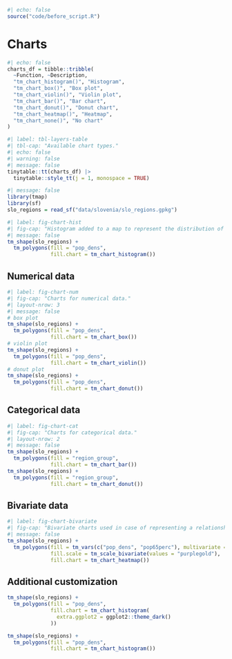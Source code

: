 ```r
#| echo: false
source("code/before_script.R")
```

# Charts {#sec-charts}

```r
#| echo: false
charts_df = tibble::tribble(
  ~Function, ~Description,
  "tm_chart_histogram()", "Histogram",
  "tm_chart_box()", "Box plot",
  "tm_chart_violin()", "Violin plot",
  "tm_chart_bar()", "Bar chart",
  "tm_chart_donut()", "Donut chart",
  "tm_chart_heatmap()", "Heatmap",
  "tm_chart_none()", "No chart"
)
```

```r
#| label: tbl-layers-table
#| tbl-cap: "Available chart types."
#| echo: false
#| warning: false
#| message: false
tinytable::tt(charts_df) |>
  tinytable::style_tt(j = 1, monospace = TRUE)
```

```r
#| message: false
library(tmap)
library(sf)
slo_regions = read_sf("data/slovenia/slo_regions.gpkg")
```

```r
#| label: fig-chart-hist
#| fig-cap: "Histogram added to a map to represent the distribution of a variable."
#| message: false
tm_shape(slo_regions) +
  tm_polygons(fill = "pop_dens",
              fill.chart = tm_chart_histogram())
```

<!-- mention positioning -->

## Numerical data

```r
#| label: fig-chart-num
#| fig-cap: "Charts for numerical data."
#| layout-nrow: 3
#| message: false
# box plot
tm_shape(slo_regions) +
  tm_polygons(fill = "pop_dens",
              fill.chart = tm_chart_box())
# violin plot
tm_shape(slo_regions) +
  tm_polygons(fill = "pop_dens",
              fill.chart = tm_chart_violin())
# donut plot
tm_shape(slo_regions) +
  tm_polygons(fill = "pop_dens",
              fill.chart = tm_chart_donut())
```

## Categorical data

```r
#| label: fig-chart-cat
#| fig-cap: "Charts for categorical data."
#| layout-nrow: 2
#| message: false
tm_shape(slo_regions) +
  tm_polygons(fill = "region_group",
              fill.chart = tm_chart_bar())
tm_shape(slo_regions) +
  tm_polygons(fill = "region_group",
              fill.chart = tm_chart_donut())
```

## Bivariate data

```r
#| label: fig-chart-bivariate
#| fig-cap: "Bivariate charts used in case of representing a relationship between two numerical variables."
#| message: false
tm_shape(slo_regions) +
  tm_polygons(fill = tm_vars(c("pop_dens", "pop65perc"), multivariate = TRUE),
              fill.scale = tm_scale_bivariate(values = "purplegold"),
              fill.chart = tm_chart_heatmap())
```

## Additional customization

<!-- with ggplot2 package and/or book reference -->
<!-- e.g., change labels? -->
<!-- add x axis? -->
<!-- remove list legend -->

```r
tm_shape(slo_regions) +
  tm_polygons(fill = "pop_dens",
              fill.chart = tm_chart_histogram(
                extra.ggplot2 = ggplot2::theme_dark()
              ))
```

```r
tm_shape(slo_regions) +
  tm_polygons(fill = "pop_dens",
              fill.chart = tm_chart_histogram())
```
